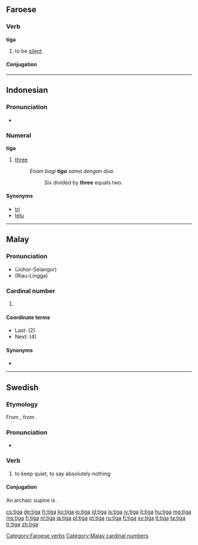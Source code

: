 ==Faroese==

===Verb===
'''tiga'''

# to be [[silent]]

====Conjugation====
{{fo-conj-tiga}}

[[Category:Faroese verbs]]

----

==Indonesian==

===Pronunciation===
* {{audio|Id-tiga.ogg|audio}}

===Numeral===
'''tiga'''

# {{cardinal|lang=id}} [[three]]
#: ''Enam bagi '''tiga''' sama dengan dua.''
#:: Six divided by '''three''' equals two.

====Synonyms====
* [[tri]]
* [[telu]]

----

==Malay==

===Pronunciation===
* (Johor-Selangor) {{IPA|/tigə/|lang=ms}}
* (Riau-Lingga) {{IPA|/tiga/|lang=ms}}

===Cardinal number===
{{head|ms|noun}}

# {{l|en|three}}

====Coordinate terms====
* Last: {{l|ms|dua}} (2)
* Next: {{l|ms|empat}} (4)

====Synonyms====
* {{l|ms|telu}}

[[Category:Malay cardinal numbers]]

----

==Swedish==
===Etymology===
From {{etyl|non|sv}} {{term|þegja|lang=non}}, from {{proto|Germanic|þagjanan|lang=sv}}.

===Pronunciation===
* {{audio|Sv-tiga.ogg|audio}}

===Verb===
{{head|sv|verb}}

# to keep quiet, to say absolutely nothing

====Conjugation====
An archaic supine is {{l|sv|tegat}}.
{{sv-conj-st|tig|teg|tig|nopp=1}}

[[cs:tiga]]
[[de:tiga]]
[[fr:tiga]]
[[ko:tiga]]
[[io:tiga]]
[[id:tiga]]
[[is:tiga]]
[[jv:tiga]]
[[lt:tiga]]
[[hu:tiga]]
[[mg:tiga]]
[[ms:tiga]]
[[fj:tiga]]
[[nl:tiga]]
[[ja:tiga]]
[[pl:tiga]]
[[pt:tiga]]
[[ru:tiga]]
[[fi:tiga]]
[[sv:tiga]]
[[tl:tiga]]
[[ta:tiga]]
[[tr:tiga]]
[[zh:tiga]]